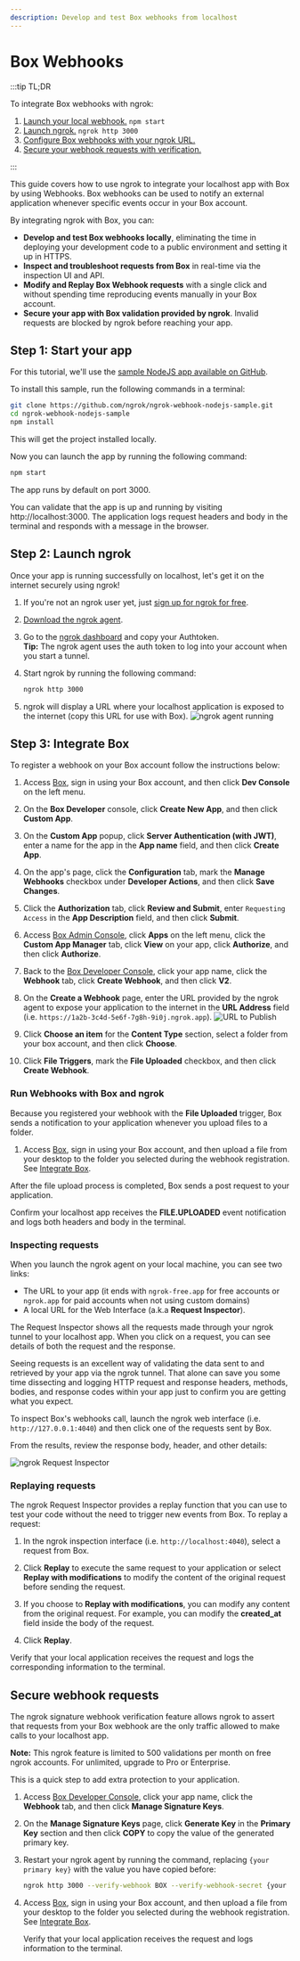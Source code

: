 ```yaml
---
description: Develop and test Box webhooks from localhost
---
```


# Box Webhooks

:::tip TL;DR

To integrate Box webhooks with ngrok:

1. [Launch your local webhook.](#start-your-app) `npm start`
1. [Launch ngrok.](#start-ngrok) `ngrok http 3000`
1. [Configure Box webhooks with your ngrok URL.](#setup-webhook)
1. [Secure your webhook requests with verification.](#security)

:::

This guide covers how to use ngrok to integrate your localhost app with Box by using Webhooks.
Box webhooks can be used to notify an external application whenever specific events occur in your Box account.

By integrating ngrok with Box, you can:

- **Develop and test Box webhooks locally**, eliminating the time in deploying your development code to a public environment and setting it up in HTTPS.
- **Inspect and troubleshoot requests from Box** in real-time via the inspection UI and API.
- **Modify and Replay Box Webhook requests** with a single click and without spending time reproducing events manually in your Box account.
- **Secure your app with Box validation provided by ngrok**. Invalid requests are blocked by ngrok before reaching your app.

## **Step 1**: Start your app

For this tutorial, we'll use the [sample NodeJS app available on GitHub](https://github.com/ngrok/ngrok-webhook-nodejs-sample).

To install this sample, run the following commands in a terminal:

```bash
git clone https://github.com/ngrok/ngrok-webhook-nodejs-sample.git
cd ngrok-webhook-nodejs-sample
npm install
```

This will get the project installed locally.

Now you can launch the app by running the following command:

```bash
npm start
```

The app runs by default on port 3000.

You can validate that the app is up and running by visiting http://localhost:3000. The application logs request headers and body in the terminal and responds with a message in the browser.

## **Step 2**: Launch ngrok

Once your app is running successfully on localhost, let's get it on the internet securely using ngrok!

1. If you're not an ngrok user yet, just [sign up for ngrok for free](https://ngrok.com/signup).

1. [Download the ngrok agent](https://download.ngrok.com).

1. Go to the [ngrok dashboard](https://dashboard.ngrok.com) and copy your Authtoken. <br />
   **Tip:** The ngrok agent uses the auth token to log into your account when you start a tunnel.
1. Start ngrok by running the following command:

   ```bash
   ngrok http 3000
   ```

1. ngrok will display a URL where your localhost application is exposed to the internet (copy this URL for use with Box).
   ![ngrok agent running](/img/integrations/launch_ngrok_tunnel.png)

## **Step 3**: Integrate Box

To register a webhook on your Box account follow the instructions below:

1. Access [Box](https://box.com/), sign in using your Box account, and then click **Dev Console** on the left menu.

1. On the **Box Developer** console, click **Create New App**, and then click **Custom App**.

1. On the **Custom App** popup, click **Server Authentication (with JWT)**, enter a name for the app in the **App name** field, and then click **Create App**.

1. On the app's page, click the **Configuration** tab, mark the **Manage Webhooks** checkbox under **Developer Actions**, and then click **Save Changes**.

1. Click the **Authorization** tab, click **Review and Submit**, enter `Requesting Access` in the **App Description** field, and then click **Submit**.

1. Access [Box Admin Console](https://app.box.com/master), click **Apps** on the left menu, click the **Custom App Manager** tab, click **View** on your app, click **Authorize**, and then click **Authorize**.

1. Back to the [Box Developer Console](https://app.box.com/developers/console), click your app name, click the **Webhook** tab, click **Create Webhook**, and then click **V2**.

1. On the **Create a Webhook** page, enter the URL provided by the ngrok agent to expose your application to the internet in the **URL Address** field (i.e. `https://1a2b-3c4d-5e6f-7g8h-9i0j.ngrok.app`).
   ![URL to Publish](img/ngrok_url_configuration_box.png)

1. Click **Choose an item** for the **Content Type** section, select a folder from your box account, and then click **Choose**.

1. Click **File Triggers**, mark the **File Uploaded** checkbox, and then click **Create Webhook**.

### Run Webhooks with Box and ngrok

Because you registered your webhook with the **File Uploaded** trigger, Box sends a notification to your application whenever you upload files to a folder.

1. Access [Box](https://box.com/), sign in using your Box account, and then upload a file from your desktop to the folder you selected during the webhook registration. See [Integrate Box](#setup-webhook).

After the file upload process is completed, Box sends a post request to your application.

Confirm your localhost app receives the **FILE.UPLOADED** event notification and logs both headers and body in the terminal.

### Inspecting requests

When you launch the ngrok agent on your local machine, you can see two links:

- The URL to your app (it ends with `ngrok-free.app` for free accounts or `ngrok.app` for paid accounts when not using custom domains)
- A local URL for the Web Interface (a.k.a **Request Inspector**).

The Request Inspector shows all the requests made through your ngrok tunnel to your localhost app. When you click on a request, you can see details of both the request and the response.

Seeing requests is an excellent way of validating the data sent to and retrieved by your app via the ngrok tunnel. That alone can save you some time dissecting and logging HTTP request and response headers, methods, bodies, and response codes within your app just to confirm you are getting what you expect.

To inspect Box's webhooks call, launch the ngrok web interface (i.e. `http://127.0.0.1:4040`) and then click one of the requests sent by Box.

From the results, review the response body, header, and other details:

![ngrok Request Inspector](img/ngrok_introspection_box_webhooks.png)

### Replaying requests

The ngrok Request Inspector provides a replay function that you can use to test your code without the need to trigger new events from Box. To replay a request:

1. In the ngrok inspection interface (i.e. `http://localhost:4040`), select a request from Box.

1. Click **Replay** to execute the same request to your application or select **Replay with modifications** to modify the content of the original request before sending the request.

1. If you choose to **Replay with modifications**, you can modify any content from the original request. For example, you can modify the **created_at** field inside the body of the request.

1. Click **Replay**.

Verify that your local application receives the request and logs the corresponding information to the terminal.

## Secure webhook requests

The ngrok signature webhook verification feature allows ngrok to assert that requests from your Box webhook are the only traffic allowed to make calls to your localhost app.

**Note:** This ngrok feature is limited to 500 validations per month on free ngrok accounts. For unlimited, upgrade to Pro or Enterprise.

This is a quick step to add extra protection to your application.

1. Access [Box Developer Console](https://app.box.com/developers/console), click your app name, click the **Webhook** tab, and then click **Manage Signature Keys**.

1. On the **Manage Signature Keys** page, click **Generate Key** in the **Primary Key** section and then click **COPY** to copy the value of the generated primary key.

1. Restart your ngrok agent by running the command, replacing `{your primary key}` with the value you have copied before:

   ```bash
   ngrok http 3000 --verify-webhook BOX --verify-webhook-secret {your primary key}
   ```

1. Access [Box](https://box.com/), sign in using your Box account, and then upload a file from your desktop to the folder you selected during the webhook registration. See [Integrate Box](#setup-webhook).

   Verify that your local application receives the request and logs information to the terminal.
